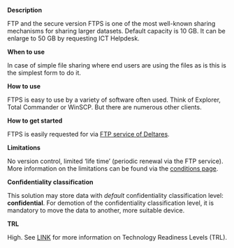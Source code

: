 **Description**

FTP and the secure version FTPS is one of the most well-known sharing mechanisms for sharing larger datasets. Default capacity is 10 GB. It can be enlarge to 50 GB by requesting ICT Helpdesk.

**When to use**

In case of simple file sharing where end users are using the files as is this is the simplest form to do it.

**How to use**

FTPS is easy to use by a variety of software often used. Think of Explorer, Total Commander or WinSCP. But there are numerous other clients.

**How to get started**

FTPS is easily requested for via [FTP service of Deltares](https://ftp.deltares.nl/).

**Limitations**

No version control, limited ‘life time’ (periodic renewal via the FTP service). More information on the limitations can be found via the [conditions page](https://ftp.deltares.nl/conditions.php).

**Confidentiality classification**

This solution may store data with _default_ confidentiality classification level: __confidential__. For demotion of the confidentiality classification level, it is mandatory to move the data to another, more suitable device.

**TRL**

High. See [LINK](/storage-finder/trl)  for more information on Technology Readiness Levels (TRL).
